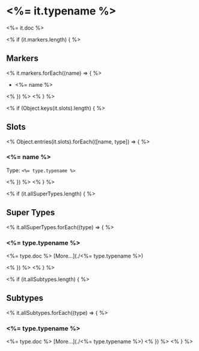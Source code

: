 # <%= it.typename %>

<%= it.doc %>

<% if (it.markers.length) { %>
## Markers
<% it.markers.forEach((name) => { %>
- <%= name %>

<% }) %>
<% } %>

<% if (Object.keys(it.slots).length) { %>
## Slots

<% Object.entries(it.slots).forEach(([name, type]) => { %>
### <%= name %>
Type: `<%= type.typename %>`

<% }) %>
<% } %>

<% if (it.allSuperTypes.length) { %>
## Super Types
<% it.allSuperTypes.forEach((type) => { %>
### <%= type.typename %>

<%= type.doc %> 
[More...](./<%= type.typename %>)

<% }) %>
<% } %>

<% if (it.allSubtypes.length) { %>
## Subtypes
<% it.allSubtypes.forEach((type) => { %>
### <%= type.typename %>

<%= type.doc %> 
[More...](./<%= type.typename %>)
<% }) %>
<% } %>
